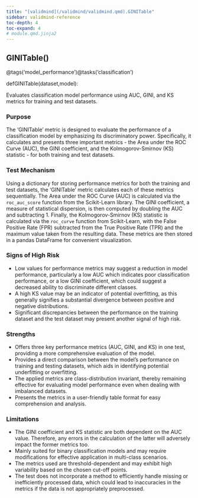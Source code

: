 ```yaml
---
title: "[validmind](/validmind/validmind.qmd).GINITable"
sidebar: validmind-reference
toc-depth: 4
toc-expand: 4
# module.qmd.jinja2
---
```


<!-- function.qmd.jinja2 -->

## GINITable[()]{.muted}

<!-- signatures.jinja2 -->

::: {.signature}

<span class="decorators"><span class="decorator">@<span class="n">tags(<span class="s">'model_performance'</span>)</span></span><span class="decorator">@<span class="n">tasks(<span class="s">'classification'</span>)</span></span></span>

<span class="kw">def</span><span class="name">GINITable</span>(<span class="params"><span class="n">dataset</span><span class="muted">,</span></span><span class="params"><span class="n">model</span></span>):

:::

<!-- docstring.jinja2 -->

Evaluates classification model performance using AUC, GINI, and KS metrics for training and test datasets.

### Purpose

The 'GINITable' metric is designed to evaluate the performance of a classification model by emphasizing its discriminatory power. Specifically, it calculates and presents three important metrics - the Area under the ROC Curve (AUC), the GINI coefficient, and the Kolmogorov-Smirnov (KS) statistic - for both training and test datasets.

### Test Mechanism

Using a dictionary for storing performance metrics for both the training and test datasets, the 'GINITable' metric calculates each of these metrics sequentially. The Area under the ROC Curve (AUC) is calculated via the `roc_auc_score` function from the Scikit-Learn library. The GINI coefficient, a measure of statistical dispersion, is then computed by doubling the AUC and subtracting 1. Finally, the Kolmogorov-Smirnov (KS) statistic is calculated via the `roc_curve` function from Scikit-Learn, with the False Positive Rate (FPR) subtracted from the True Positive Rate (TPR) and the maximum value taken from the resulting data. These metrics are then stored in a pandas DataFrame for convenient visualization.

### Signs of High Risk

- Low values for performance metrics may suggest a reduction in model performance, particularly a low AUC which indicates poor classification performance, or a low GINI coefficient, which could suggest a decreased ability to discriminate different classes.
- A high KS value may be an indicator of potential overfitting, as this generally signifies a substantial divergence between positive and negative distributions.
- Significant discrepancies between the performance on the training dataset and the test dataset may present another signal of high risk.

### Strengths

- Offers three key performance metrics (AUC, GINI, and KS) in one test, providing a more comprehensive evaluation of the model.
- Provides a direct comparison between the model's performance on training and testing datasets, which aids in identifying potential underfitting or overfitting.
- The applied metrics are class-distribution invariant, thereby remaining effective for evaluating model performance even when dealing with imbalanced datasets.
- Presents the metrics in a user-friendly table format for easy comprehension and analysis.

### Limitations

- The GINI coefficient and KS statistic are both dependent on the AUC value. Therefore, any errors in the calculation of the latter will adversely impact the former metrics too.
- Mainly suited for binary classification models and may require modifications for effective application in multi-class scenarios.
- The metrics used are threshold-dependent and may exhibit high variability based on the chosen cut-off points.
- The test does not incorporate a method to efficiently handle missing or inefficiently processed data, which could lead to inaccuracies in the metrics if the data is not appropriately preprocessed.
